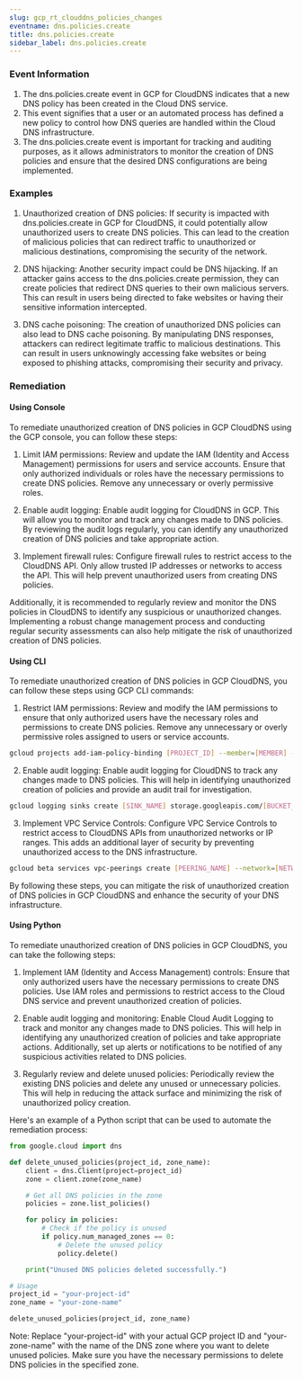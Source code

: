 ```yaml
--- 
slug: gcp_rt_clouddns_policies_changes
eventname: dns.policies.create
title: dns.policies.create
sidebar_label: dns.policies.create
---
```

                       
### Event Information

1. The dns.policies.create event in GCP for CloudDNS indicates that a new DNS policy has been created in the Cloud DNS service.
2. This event signifies that a user or an automated process has defined a new policy to control how DNS queries are handled within the Cloud DNS infrastructure.
3. The dns.policies.create event is important for tracking and auditing purposes, as it allows administrators to monitor the creation of DNS policies and ensure that the desired DNS configurations are being implemented.


### Examples

1. Unauthorized creation of DNS policies: If security is impacted with dns.policies.create in GCP for CloudDNS, it could potentially allow unauthorized users to create DNS policies. This can lead to the creation of malicious policies that can redirect traffic to unauthorized or malicious destinations, compromising the security of the network.

2. DNS hijacking: Another security impact could be DNS hijacking. If an attacker gains access to the dns.policies.create permission, they can create policies that redirect DNS queries to their own malicious servers. This can result in users being directed to fake websites or having their sensitive information intercepted.

3. DNS cache poisoning: The creation of unauthorized DNS policies can also lead to DNS cache poisoning. By manipulating DNS responses, attackers can redirect legitimate traffic to malicious destinations. This can result in users unknowingly accessing fake websites or being exposed to phishing attacks, compromising their security and privacy.

### Remediation

#### Using Console

To remediate unauthorized creation of DNS policies in GCP CloudDNS using the GCP console, you can follow these steps:

1. Limit IAM permissions: Review and update the IAM (Identity and Access Management) permissions for users and service accounts. Ensure that only authorized individuals or roles have the necessary permissions to create DNS policies. Remove any unnecessary or overly permissive roles.

2. Enable audit logging: Enable audit logging for CloudDNS in GCP. This will allow you to monitor and track any changes made to DNS policies. By reviewing the audit logs regularly, you can identify any unauthorized creation of DNS policies and take appropriate action.

3. Implement firewall rules: Configure firewall rules to restrict access to the CloudDNS API. Only allow trusted IP addresses or networks to access the API. This will help prevent unauthorized users from creating DNS policies.

Additionally, it is recommended to regularly review and monitor the DNS policies in CloudDNS to identify any suspicious or unauthorized changes. Implementing a robust change management process and conducting regular security assessments can also help mitigate the risk of unauthorized creation of DNS policies.

#### Using CLI

To remediate unauthorized creation of DNS policies in GCP CloudDNS, you can follow these steps using GCP CLI commands:

1. Restrict IAM permissions: Review and modify the IAM permissions to ensure that only authorized users have the necessary roles and permissions to create DNS policies. Remove any unnecessary or overly permissive roles assigned to users or service accounts.

```bash
gcloud projects add-iam-policy-binding [PROJECT_ID] --member=[MEMBER] --role=[ROLE]
```

2. Enable audit logging: Enable audit logging for CloudDNS to track any changes made to DNS policies. This will help in identifying unauthorized creation of policies and provide an audit trail for investigation.

```bash
gcloud logging sinks create [SINK_NAME] storage.googleapis.com/[BUCKET_NAME] --log-filter="resource.type=project AND logName:cloudaudit.googleapis.com%2Factivity AND protoPayload.methodName:google.cloud.dns.v1.Policies.CreatePolicy"
```

3. Implement VPC Service Controls: Configure VPC Service Controls to restrict access to CloudDNS APIs from unauthorized networks or IP ranges. This adds an additional layer of security by preventing unauthorized access to the DNS infrastructure.

```bash
gcloud beta services vpc-peerings create [PEERING_NAME] --network=[NETWORK_NAME] --ranges=[IP_RANGE] --service=[SERVICE_NAME]
```

By following these steps, you can mitigate the risk of unauthorized creation of DNS policies in GCP CloudDNS and enhance the security of your DNS infrastructure.

#### Using Python

To remediate unauthorized creation of DNS policies in GCP CloudDNS, you can take the following steps:

1. Implement IAM (Identity and Access Management) controls: Ensure that only authorized users have the necessary permissions to create DNS policies. Use IAM roles and permissions to restrict access to the Cloud DNS service and prevent unauthorized creation of policies.

2. Enable audit logging and monitoring: Enable Cloud Audit Logging to track and monitor any changes made to DNS policies. This will help in identifying any unauthorized creation of policies and take appropriate actions. Additionally, set up alerts or notifications to be notified of any suspicious activities related to DNS policies.

3. Regularly review and delete unused policies: Periodically review the existing DNS policies and delete any unused or unnecessary policies. This will help in reducing the attack surface and minimizing the risk of unauthorized policy creation.

Here's an example of a Python script that can be used to automate the remediation process:

```python
from google.cloud import dns

def delete_unused_policies(project_id, zone_name):
    client = dns.Client(project=project_id)
    zone = client.zone(zone_name)

    # Get all DNS policies in the zone
    policies = zone.list_policies()

    for policy in policies:
        # Check if the policy is unused
        if policy.num_managed_zones == 0:
            # Delete the unused policy
            policy.delete()

    print("Unused DNS policies deleted successfully.")

# Usage
project_id = "your-project-id"
zone_name = "your-zone-name"

delete_unused_policies(project_id, zone_name)
```

Note: Replace "your-project-id" with your actual GCP project ID and "your-zone-name" with the name of the DNS zone where you want to delete unused policies. Make sure you have the necessary permissions to delete DNS policies in the specified zone.


 